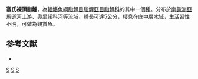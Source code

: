 {{Speciesbox 
| taxon = Gymnocorymbus thayeri
| status = NE
| status_system = IUCN3.1
| authority =  [[Eigenmann|Eigenmann]], 1908
| synonyms = *''Moenkhausia profunda''<br /><small>Eigenmann, 1912</small>
}}
'''塞氏裸頂脂鯉'''，為[[輻鰭魚綱|輻鰭魚綱]][[脂鯉目|脂鯉目]][[脂鯉亞目|脂鯉亞目]][[脂鯉科|脂鯉科]]的其中一個[[種|種]]。分布於[[南美洲|南美洲]][[亞馬遜河|亞馬遜河]]上游、[[奧里諾科河|奧里諾科河]]等流域，體長可達5公分，棲息在底中層水域，生活習性不明，可做為觀賞魚。

==参考文献==
{{refbegin}}
*{{FishBase_species|genus=Gymnocorymbus|species=thayeri |year=2014|month=1}}
{{refend}}

{{Taxonbar|from=Q5664101}}

[[Category:觀賞魚|S]]
[[Category:裸頂脂鯉屬|S]]
[[Category:1908年描述的鱼类|S]]


{{魚類小作品}}
